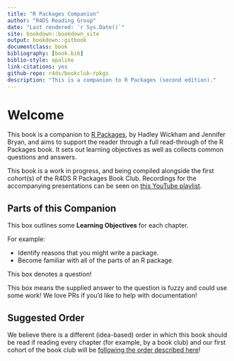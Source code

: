 ```yaml
--- 
title: "R Packages Companion"
author: "R4DS Reading Group"
date: "Last rendered: `r Sys.Date()`"
site: bookdown::bookdown_site
output: bookdown::gitbook
documentclass: book
bibliography: [book.bib]
biblio-style: apalike
link-citations: yes
github-repo: r4ds/bookclub-rpkgs
description: "This is a companion to R Packages (second edition)."
---
```


# Welcome {-}

This book is a companion to [R Packages](https://r-pkgs.org/), by Hadley Wickham and Jennifer Bryan, and aims to support the reader through a full read-through of the R Packages book. It sets out learning objectives as well as collects common questions and answers.

This book is a work in progress, and being compiled alongside the first cohort(s) of the R4DS R Packages Book Club. Recordings for the accompanying presentations can be seen on [this YouTube playlist](https://www.youtube.com/playlist?list=PL3x6DOfs2NGiXMln8bxY7e0XgA5z1cp-8).

## Parts of this Companion {-}

:::LO
This box outlines some **Learning Objectives** for each chapter.

For example:

- Identify reasons that you might write a package.
- Become familiar with all of the parts of an R package.
:::

:::question
This box denotes a question!
:::

:::TODO
This box means the supplied answer to the question is fuzzy and could use some work! We love PRs if you'd like to help with documentation!
:::


## Suggested Order {-}

We believe there is a different (idea-based) order in which this book should be read if reading every chapter (for example, by a book club) and our first cohort of the book club will be [following the order described here](introduction.html)!
